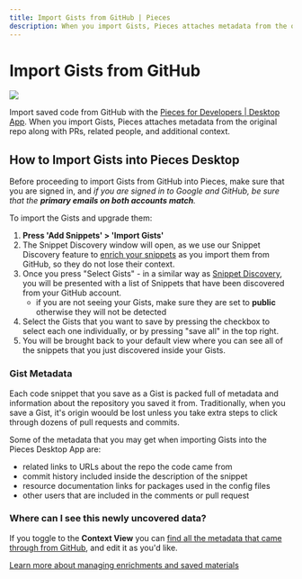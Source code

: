 ```yaml
---
title: Import Gists from GitHub | Pieces
description: When you import Gists, Pieces attaches metadata from the original repo along with PRs, related people, and additional context.
---
```


<link rel="canonical" href="https://docs.pieces.app/product-highlights-and-benefits/import-gists-from-github" />

# Import Gists from GitHub

<Image zoom src="https://storage.googleapis.com/pieces_static_resources/pfd_wiki/IMPORT_GIST.gif" />

Import saved code from GitHub with the <a target="_blank" href="https://docs.pieces.app/overview">Pieces for Developers | Desktop App</a>. When you import Gists, Pieces attaches metadata from the original repo along with PRs, related people, and additional context.

## How to Import Gists into Pieces Desktop
Before proceeding to import Gists from GitHub into Pieces, make sure that you are signed in, and
_if you are signed in to Google and GitHub, be sure that the **primary emails on both accounts match**._

To import the Gists and upgrade them:
1. **Press 'Add Snippets' > 'Import Gists'**
2. The Snippet Discovery window will open, as we use our Snippet Discovery feature to [enrich your snippets](/features/auto-enrichment) as you import them from GitHub, so they do not lose their context. 
3. Once you press "Select Gists" - in a similar way as [Snippet Discovery](/product-highlights-and-benefits/in-project-snippet-discovery), you will be presented with a list of Snippets that have been discovered from your GitHub account.
    - if you are not seeing your Gists, make sure they are set to **public** otherwise they will not be detected
4. Select the Gists that you want to save by pressing the checkbox to select each one individually, or by pressing "save all" in the top right.
5. You will be brought back to your default view where you can see all of the snippets that you just discovered inside your Gists.

### Gist Metadata
Each code snippet that you save as a Gist is packed full of metadata and information about the repository you saved it from. Traditionally, when you save a Gist, it's origin woould be lost unless you take extra steps to click through dozens of pull requests and commits.

Some of the metadata that you may get when importing Gists into the Pieces Desktop App are:
- related links to URLs about the repo the code came from
- commit history included inside the description of the snippet
- resource documentation links for packages used in the config files
- other users that are included in the comments or pull request

### Where can I see this newly uncovered data?
If you toggle to the **Context View** you can [find all the metadata that came through from GitHub](/features/auto-enrichment), and edit it as you'd like.

[Learn more about managing enrichments and saved materials](/features/managing-saved-materials)

